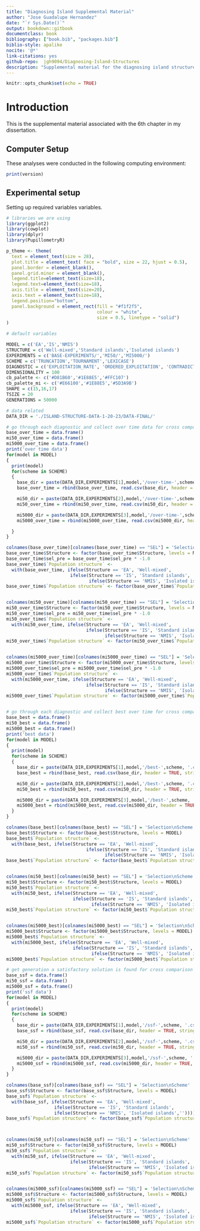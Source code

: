 ---
title: "Diagnosing Island Supplemental Material"
author: "Jose Guadalupe Hernandez"
date: "`r Sys.Date()`"
output: bookdown::gitbook
documentclass: book
bibliography: ["book.bib", "packages.bib"]
biblio-style: apalike
nocite: '@*'
link-citations: yes
github-repo:  jgh9094/Diagnosing-Island-Structures
description: "Supplemental material for the diagnosing island structures with diagnostics."
---

```{r idx-init, include=FALSE}
knitr::opts_chunk$set(echo = TRUE)
```

# Introduction

This is the supplemental material associated with the 6th chapter in my dissertation.

## Computer Setup

These analyses were conducted in the following computing environment:

```{r com-ver}
print(version)
```

## Experimental setup

Setting up required variables variables.

```{r data-setup}
# libraries we are using
library(ggplot2)
library(cowplot)
library(dplyr)
library(PupillometryR)

p_theme <- theme(
  text = element_text(size = 28),
  plot.title = element_text( face = "bold", size = 22, hjust = 0.5),
  panel.border = element_blank(),
  panel.grid.minor = element_blank(),
  legend.title=element_text(size=18),
  legend.text=element_text(size=18),
  axis.title = element_text(size=20),
  axis.text = element_text(size=18),
  legend.position="bottom",
  panel.background = element_rect(fill = "#f1f2f5",
                                  colour = "white",
                                  size = 0.5, linetype = "solid")
)

# default variables

MODEL = c('EA','IS','NMIS')
STRUCTURE = c('Well-mixed','Standard islands','Isolated islands')
EXPERIMENTS = c('BASE-EXPERIMENTS/','MI50/','MI5000/')
SCHEME = c('TRUNCATION','TOURNAMENT','LEXICASE')
DIAGNOSTIC = c('EXPLOITATION_RATE', 'ORDERED_EXPLOITATION', 'CONTRADICTORY_OBJECTIVES', 'MULTIPATH_EXPLORATION')
DIMENSIONALITY = 100
cb_palette <- c('#D81B60','#1E88E5','#FFC107')
cb_palette_mi <- c('#E66100','#1E88E5','#5D3A9B')
SHAPE = c(15,16,17)
TSIZE = 20
GENERATIONS = 50000

# data related
DATA_DIR = './ISLAND-STRUCTURE-DATA-1-20-23/DATA-FINAL/'

# go through each diagnostic and collect over time data for cross comparison (cc)
base_over_time = data.frame()
mi50_over_time = data.frame()
mi5000_over_time = data.frame()
print('over time data')
for(model in MODEL)
{
  print(model)
  for(scheme in SCHEME)
  {
    base_dir = paste(DATA_DIR,EXPERIMENTS[1],model,'/over-time-',scheme, '.csv', sep = "", collapse = NULL)
    base_over_time = rbind(base_over_time, read.csv(base_dir, header = TRUE, stringsAsFactors = FALSE))

    mi50_dir = paste(DATA_DIR,EXPERIMENTS[2],model,'/over-time-',scheme, '.csv', sep = "", collapse = NULL)
    mi50_over_time = rbind(mi50_over_time, read.csv(mi50_dir, header = TRUE, stringsAsFactors = FALSE))

    mi5000_dir = paste(DATA_DIR,EXPERIMENTS[3],model,'/over-time-',scheme, '.csv', sep = "", collapse = NULL)
    mi5000_over_time = rbind(mi5000_over_time, read.csv(mi5000_dir, header = TRUE, stringsAsFactors = FALSE))

  }
}

colnames(base_over_time)[colnames(base_over_time) == "SEL"] = 'Selection\nScheme'
base_over_time$Structure <- factor(base_over_time$Structure, levels = MODEL)
base_over_time$sel_pre = base_over_time$sel_pre * -1.0
base_over_time$`Population structure` <-
  with(base_over_time, ifelse(Structure == 'EA', 'Well-mixed',
                        ifelse(Structure == 'IS', 'Standard islands',
                               ifelse(Structure == 'NMIS', 'Isolated islands',''))))
base_over_time$`Population structure` <- factor(base_over_time$`Population structure`, levels = STRUCTURE)


colnames(mi50_over_time)[colnames(mi50_over_time) == "SEL"] = 'Selection\nScheme'
mi50_over_time$Structure <- factor(mi50_over_time$Structure, levels = MODEL)
mi50_over_time$sel_pre = mi50_over_time$sel_pre * -1.0
mi50_over_time$`Population structure` <-
  with(mi50_over_time, ifelse(Structure == 'EA', 'Well-mixed',
                              ifelse(Structure == 'IS', 'Standard islands',
                                     ifelse(Structure == 'NMIS', 'Isolated islands',''))))
mi50_over_time$`Population structure` <- factor(mi50_over_time$`Population structure`, levels = STRUCTURE)


colnames(mi5000_over_time)[colnames(mi5000_over_time) == "SEL"] = 'Selection\nScheme'
mi5000_over_time$Structure <- factor(mi5000_over_time$Structure, levels = MODEL)
mi5000_over_time$sel_pre = mi5000_over_time$sel_pre * -1.0
mi5000_over_time$`Population structure` <-
  with(mi5000_over_time, ifelse(Structure == 'EA', 'Well-mixed',
                              ifelse(Structure == 'IS', 'Standard islands',
                                     ifelse(Structure == 'NMIS', 'Isolated islands',''))))
mi5000_over_time$`Population structure` <- factor(mi5000_over_time$`Population structure`, levels = STRUCTURE)


# go through each diagnostic and collect best over time for cross comparison (cc)
base_best = data.frame()
mi50_best = data.frame()
mi5000_best = data.frame()
print('best data')
for(model in MODEL)
{
  print(model)
  for(scheme in SCHEME)
  {
    base_dir = paste(DATA_DIR,EXPERIMENTS[1],model,'/best-',scheme, '.csv', sep = "", collapse = NULL)
    base_best = rbind(base_best, read.csv(base_dir, header = TRUE, stringsAsFactors = FALSE))

    mi50_dir = paste(DATA_DIR,EXPERIMENTS[2],model,'/best-',scheme, '.csv', sep = "", collapse = NULL)
    mi50_best = rbind(mi50_best, read.csv(mi50_dir, header = TRUE, stringsAsFactors = FALSE))

    mi5000_dir = paste(DATA_DIR,EXPERIMENTS[3],model,'/best-',scheme, '.csv', sep = "", collapse = NULL)
    mi5000_best = rbind(mi5000_best, read.csv(mi5000_dir, header = TRUE, stringsAsFactors = FALSE))
  }
}

colnames(base_best)[colnames(base_best) == "SEL"] = 'Selection\nScheme'
base_best$Structure <- factor(base_best$Structure, levels = MODEL)
base_best$`Population structure` <-
  with(base_best, ifelse(Structure == 'EA', 'Well-mixed',
                              ifelse(Structure == 'IS', 'Standard islands',
                                     ifelse(Structure == 'NMIS', 'Isolated islands',''))))
base_best$`Population structure` <- factor(base_best$`Population structure`, levels = STRUCTURE)


colnames(mi50_best)[colnames(mi50_best) == "SEL"] = 'Selection\nScheme'
mi50_best$Structure <- factor(mi50_best$Structure, levels = MODEL)
mi50_best$`Population structure` <-
  with(mi50_best, ifelse(Structure == 'EA', 'Well-mixed',
                         ifelse(Structure == 'IS', 'Standard islands',
                                ifelse(Structure == 'NMIS', 'Isolated islands',''))))
mi50_best$`Population structure` <- factor(mi50_best$`Population structure`, levels = STRUCTURE)


colnames(mi5000_best)[colnames(mi5000_best) == "SEL"] = 'Selection\nScheme'
mi5000_best$Structure <- factor(mi5000_best$Structure, levels = MODEL)
mi5000_best$`Population structure` <-
  with(mi5000_best, ifelse(Structure == 'EA', 'Well-mixed',
                         ifelse(Structure == 'IS', 'Standard islands',
                                ifelse(Structure == 'NMIS', 'Isolated islands',''))))
mi5000_best$`Population structure` <- factor(mi5000_best$`Population structure`, levels = STRUCTURE)

# get generation a satisfactory solution is found for cross comparison (cc)
base_ssf = data.frame()
mi50_ssf = data.frame()
mi5000_ssf = data.frame()
print('ssf data')
for(model in MODEL)
{
  print(model)
  for(scheme in SCHEME)
  {
    base_dir = paste(DATA_DIR,EXPERIMENTS[1],model,'/ssf-',scheme, '.csv', sep = "", collapse = NULL)
    base_ssf = rbind(base_ssf, read.csv(base_dir, header = TRUE, stringsAsFactors = FALSE))

    mi50_dir = paste(DATA_DIR,EXPERIMENTS[2],model,'/ssf-',scheme, '.csv', sep = "", collapse = NULL)
    mi50_ssf = rbind(mi50_ssf, read.csv(mi50_dir, header = TRUE, stringsAsFactors = FALSE))

    mi5000_dir = paste(DATA_DIR,EXPERIMENTS[3],model,'/ssf-',scheme, '.csv', sep = "", collapse = NULL)
    mi5000_ssf = rbind(mi5000_ssf, read.csv(mi5000_dir, header = TRUE, stringsAsFactors = FALSE))
  }
}

colnames(base_ssf)[colnames(base_ssf) == "SEL"] = 'Selection\nScheme'
base_ssf$Structure <- factor(base_ssf$Structure, levels = MODEL)
base_ssf$`Population structure` <-
  with(base_ssf, ifelse(Structure == 'EA', 'Well-mixed',
                  ifelse(Structure == 'IS', 'Standard islands',
                  ifelse(Structure == 'NMIS', 'Isolated islands',''))))
base_ssf$`Population structure` <- factor(base_ssf$`Population structure`, levels = STRUCTURE)



colnames(mi50_ssf)[colnames(mi50_ssf) == "SEL"] = 'Selection\nScheme'
mi50_ssf$Structure <- factor(mi50_ssf$Structure, levels = MODEL)
mi50_ssf$`Population structure` <-
  with(mi50_ssf, ifelse(Structure == 'EA', 'Well-mixed',
                        ifelse(Structure == 'IS', 'Standard islands',
                               ifelse(Structure == 'NMIS', 'Isolated islands',''))))
mi50_ssf$`Population structure` <- factor(mi50_ssf$`Population structure`, levels = STRUCTURE)


colnames(mi5000_ssf)[colnames(mi5000_ssf) == "SEL"] = 'Selection\nScheme'
mi5000_ssf$Structure <- factor(mi5000_ssf$Structure, levels = MODEL)
mi5000_ssf$`Population structure` <-
  with(mi5000_ssf, ifelse(Structure == 'EA', 'Well-mixed',
                        ifelse(Structure == 'IS', 'Standard islands',
                               ifelse(Structure == 'NMIS', 'Isolated islands',''))))
mi5000_ssf$`Population structure` <- factor(mi5000_ssf$`Population structure`, levels = STRUCTURE)
```